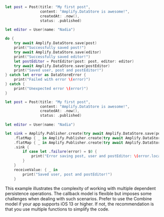 <BlockSwitcher>

<Block name="Async/Await">

```swift
let post = Post(title: "My first post",
                content: "Amplify.DataStore is awesome!",
                createdAt: .now(),
                status: .published)
        
let editor = User(name: "Nadia")

do {
    try await Amplify.DataStore.save(post)
    print("Successfully saved post!")
    try await Amplify.DataStore.save(editor)
    print("Successfully saved editor!")
    let postEditor = PostEditor(post: post, editor: editor)
    try await Amplify.DataStore.save(postEditor)
    print("Saved user, post and postEditor!")
} catch let error as DataStoreError {
    print("Failed with error \(error)")
} catch {
    print("Unexpected error \(error)")
}
```

</Block>

<Block name="Combine">

```swift
let post = Post(title: "My first post",
                content: "Amplify.DataStore is awesome!",
                createdAt: .now(),
                status: .published)
        
let editor = User(name: "Nadia")

let sink = Amplify.Publisher.create(try await Amplify.DataStore.save(post))
    .flatMap { _ in Amplify.Publisher.create(try await Amplify.DataStore.save(editor)) }
    .flatMap { _ in Amplify.Publisher.create(try await Amplify.DataStore.save(PostEditor(post: post, editor: editor))) }
    .sink {
        if case let .failure(error) = $0 {
            print("Error saving post, user and postEditor: \(error.localizedDescription)")
        }
    }
    receiveValue: { _ in
        print("Saved user, post and postEditor!")
    }
```

</Block>

</BlockSwitcher>

<Callout>

This example illustrates the complexity of working with multiple dependent persistence operations. The callback model is flexible but imposes some challenges when dealing with such scenarios. Prefer to use the Combine model if your app supports iOS 13 or higher. If not, the recommendation is that you use multiple functions to simplify the code.

</Callout>
